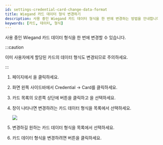 ```yaml
---
id: settings-credential-card-change-data-format
title: Wiegand 카드 데이터 형식 변경하기
description: 사용 중인 Wiegand 카드 데이터 형식을 한 번에 변경하는 방법을 안내합니다.
keywords: [카드, 데이터, 형식]
---
```


사용 중인 Wiegand 카드 데이터 형식을 한 번에 변경할 수 있습니다.

:::caution

이미 사용자에게 할당된 카드의 데이터 형식도 변경되므로 주의하세요.

:::

1. <Cmd sid='shell.header.launcher' /> 페이지에서 <Cmd sid='shell.header.setting' />을 클릭하세요.

1. 화면 왼쪽 사이드바에서 <Cmd>Credential</Cmd> → <Cmd>Card</Cmd>를 클릭하세요.

1. 카드 목록의 오른쪽 상단에 <IcMoreW /> 버튼을 클릭하고 <Cmd sid='setting.card.more.changeDataFormat' product='2' />을 선택하세요.

1. <Cmd sid='setting.card.changeDataFormat.title' product='2' /> 창이 나타나면 변경하려는 카드 데이터 형식을 <Cmd sid='setting.card.changeDataFormat.currentType' product='2' /> 목록에서 선택하세요.

    <Image src='/img/biostarx-settings-credentail-card-change-data-format.png' />

1. 변경하길 원하는 카드 데이터 형식을 <Cmd sid='setting.card.changeDataFormat.targetType' product='2' /> 목록에서 선택하세요.

1. 카드 데이터 형식을 변경하려면 <Cmd sid='button.apply' product='2' /> 버튼을 클릭하세요.